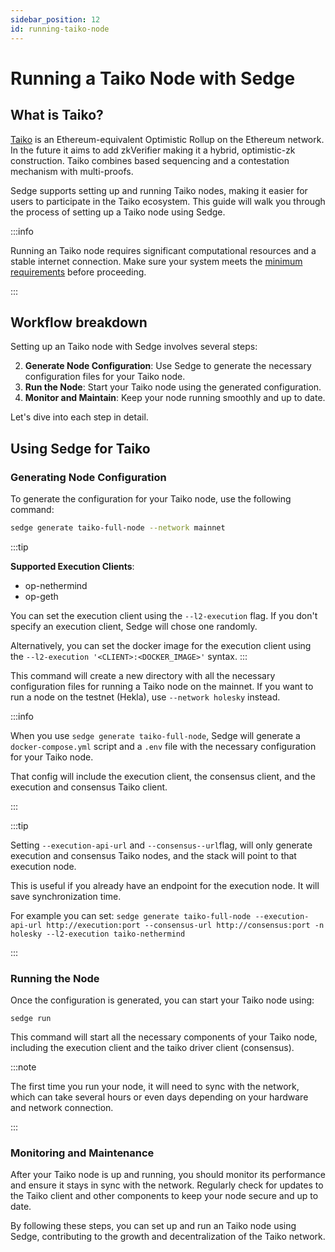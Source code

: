 ```yaml
---
sidebar_position: 12
id: running-taiko-node
---
```



# Running a Taiko Node with Sedge

## What is Taiko?

[Taiko](https://taiko.xyz/) is an Ethereum-equivalent Optimistic Rollup on the Ethereum network. In the future it aims to add zkVerifier making it a hybrid, optimistic-zk construction. Taiko combines based sequencing and a contestation mechanism with multi-proofs.

Sedge supports setting up and running Taiko nodes, making it easier for users to participate in the Taiko ecosystem. This guide will walk you through the process of setting up a Taiko node using Sedge.

:::info

Running an Taiko node requires significant computational resources and a stable internet connection. Make sure your system meets the [minimum requirements](https://docs.taiko.xyz/guides/node-operators/run-a-taiko-node-with-docker/#prerequisites) before proceeding.

:::

## Workflow breakdown

Setting up an Taiko node with Sedge involves several steps:

2. **Generate Node Configuration**: Use Sedge to generate the necessary configuration files for your Taiko node.
3. **Run the Node**: Start your Taiko node using the generated configuration.
4. **Monitor and Maintain**: Keep your node running smoothly and up to date.

Let's dive into each step in detail.

## Using Sedge for Taiko

### Generating Node Configuration

To generate the configuration for your Taiko node, use the following command:

```bash
sedge generate taiko-full-node --network mainnet
```

:::tip

**Supported Execution Clients**:
- op-nethermind
- op-geth

You can set the execution client using the `--l2-execution` flag. If you don't specify an execution client, Sedge will chose one randomly.

Alternatively, you can set the docker image for the execution client using the `--l2-execution '<CLIENT>:<DOCKER_IMAGE>'` syntax.
:::

This command will create a new directory with all the necessary configuration files for running a Taiko node on the mainnet. If you want to run a node on the testnet (Hekla), use `--network holesky` instead.

:::info

When you use `sedge generate taiko-full-node`, Sedge will generate a `docker-compose.yml` script and a `.env` file with the necessary configuration for your Taiko node.

That config will include the execution client, the consensus client, and the execution and consensus Taiko client.

:::

:::tip

Setting `--execution-api-url` and `--consensus--url`flag, will only generate execution and consensus Taiko nodes, and the stack will point to that execution node.

This is useful if you already have an endpoint for the execution node. It will save synchronization time.

For example you can set: `sedge generate taiko-full-node --execution-api-url http://execution:port --consensus-url http://consensus:port -n holesky --l2-execution taiko-nethermind`

:::

### Running the Node
Once the configuration is generated, you can start your Taiko node using:

```
sedge run
```

This command will start all the necessary components of your Taiko node, including the execution client and the taiko driver client (consensus).

:::note

The first time you run your node, it will need to sync with the network, which can take several hours or even days depending on your hardware and network connection.

:::

### Monitoring and Maintenance

After your Taiko node is up and running, you should monitor its performance and ensure it stays in sync with the network. Regularly check for updates to the Taiko client and other components to keep your node secure and up to date.

By following these steps, you can set up and run an Taiko node using Sedge, contributing to the growth and decentralization of the Taiko network.
